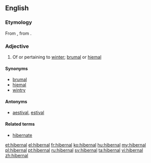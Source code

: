 ==English==

===Etymology===
From {{etyl|la}} {{term|hibernalis|hībernālis|wintry|lang=la}}, from  {{term|hiems||winter|lang=la}}.

===Adjective===
{{en-adj}}

# Of or pertaining to [[winter]]; [[brumal]] or [[hiemal]]

====Synonyms====
* [[brumal]]
* [[hiemal]]
* [[wintry]]

====Antonyms====
* [[aestival]], [[estival]]

====Related terms====
* [[hibernate]]

[[et:hibernal]]
[[el:hibernal]]
[[fr:hibernal]]
[[ko:hibernal]]
[[hu:hibernal]]
[[my:hibernal]]
[[pl:hibernal]]
[[pt:hibernal]]
[[ru:hibernal]]
[[sv:hibernal]]
[[ta:hibernal]]
[[vi:hibernal]]
[[zh:hibernal]]